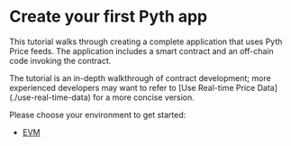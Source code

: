 
# Create your first Pyth app

This tutorial walks through creating a complete application that uses Pyth Price feeds.
The application includes a smart contract and an off-chain code invoking the contract.

<Callout type="info" emoji="ℹ️">
  The tutorial is an in-depth walkthrough of contract development; more
  experienced developers may want to refer to [Use Real-time Price
  Data](./use-real-time-data) for a more concise version.
</Callout>

Please choose your environment to get started:

- [EVM](create-your-first-pyth-app/evm/part-1)

